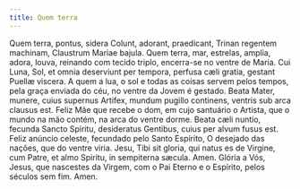 ```yaml
---
title: Quem terra
---
```


<div class="side-by-side not-content">
  <span class="text-justify">
    Quem terra, pontus, sidera Colunt, adorant, praedicant, Trinan regentem
    machinam, Claustrum Mariae bajula.
  </span>
  <span class="text-justify">
    Quem terra, mar, estrelas, amplia, adora, louva, reinando com tecido triplo,
    encerra-se no ventre de Maria.
  </span>
  <span class="text-justify">
    Cui Luna, Sol, et omnia deserviunt per tempora, perfusa cæli gratia, gestant
    Puellæ viscera.
  </span>
  <span class="text-justify">
    A quem a lua, o sol e todas as coisas servem pelos tempos, pela graça
    enviada do céu, no ventre da Jovem é gestado.
  </span>
  <span class="text-justify">
    Beata Mater, munere, cuius supernus Artifex, mundum pugillo continens,
    ventris sub arca clausus est.
  </span>
  <span class="text-justify">
    Feliz Mãe que recebe o dom, em cujo santuário o Artista, que o mundo na mão
    contém, na arca do ventre dorme.
  </span>
  <span class="text-justify">
    Beata cæli nuntio, fecunda Sancto Spiritu, desideratus Gentibus, cuius per
    alvum fusus est.
  </span>
  <span class="text-justify">
    Feliz anúncio celeste, fecundado pelo Santo Espírito, O desejado das nações,
    que do ventre viria.
  </span>
  <span class="text-justify">
    Jesu, Tibi sit gloria, qui natus es de Virgine, cum Patre, et almo Spiritu,
    in sempiterna sæcula. Amen.
  </span>
  <span class="text-justify">
    Glória a Vós, Jesus, que nascestes da Virgem, com o Pai Eterno e o Espírito,
    pelos séculos sem fim. Amen.
  </span>
</div>
